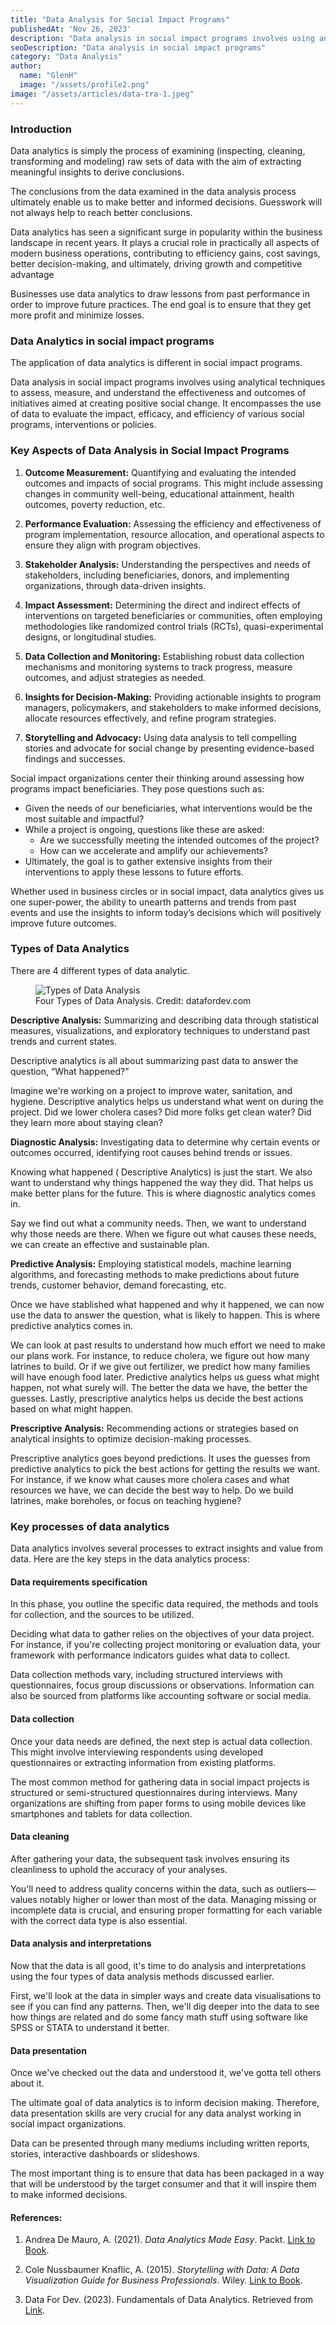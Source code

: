 ```yaml
---
title: "Data Analysis for Social Impact Programs"
publishedAt: 'Nov 26, 2023'
description: "Data analysis in social impact programs involves using analytical techniques to assess, measure, and understand the effectiveness and outcomes of initiatives aimed at creating positive social change."
seoDescription: "Data analysis in social impact programs"
category: "Data Analysis"
author:
  name: "GlenH"
  image: "/assets/profile2.png"
image: "/assets/articles/data-tra-1.jpeg"
---
```


### Introduction

Data analytics is simply the process of examining (inspecting, cleaning, transforming and modeling) raw sets of data with the aim of extracting meaningful insights to derive conclusions.

The conclusions from the data examined in the data analysis process ultimately enable us to make better and informed decisions. Guesswork will not always help to reach better conclusions.

Data analytics has seen a significant surge in popularity within the business landscape in recent years. It plays a crucial role in practically all aspects of modern business operations, contributing to efficiency gains, cost savings, better decision-making, and ultimately, driving growth and competitive advantage

Businesses use data analytics to draw lessons from past performance in order to improve future practices. The end goal is to ensure that they get more profit and minimize losses.

### Data Analytics in social impact programs

The application of data analytics is different in social impact programs. 

Data analysis in social impact programs involves using analytical techniques to assess, measure, and understand the effectiveness and outcomes of initiatives aimed at creating positive social change. It encompasses the use of data to evaluate the impact, efficacy, and efficiency of various social programs, interventions or policies.

### Key Aspects of Data Analysis in Social Impact Programs

1. **Outcome Measurement:** Quantifying and evaluating the intended outcomes and impacts of social programs. This might include assessing changes in community well-being, educational attainment, health outcomes, poverty reduction, etc.
    
2. **Performance Evaluation:** Assessing the efficiency and effectiveness of program implementation, resource allocation, and operational aspects to ensure they align with program objectives.
    
3. **Stakeholder Analysis:** Understanding the perspectives and needs of stakeholders, including beneficiaries, donors, and implementing organizations, through data-driven insights.
    
4. **Impact Assessment:** Determining the direct and indirect effects of interventions on targeted beneficiaries or communities, often employing methodologies like randomized control trials (RCTs), quasi-experimental designs, or longitudinal studies.
    
5. **Data Collection and Monitoring:** Establishing robust data collection mechanisms and monitoring systems to track progress, measure outcomes, and adjust strategies as needed.
    
6. **Insights for Decision-Making:** Providing actionable insights to program managers, policymakers, and stakeholders to make informed decisions, allocate resources effectively, and refine program strategies.
    
7. **Storytelling and Advocacy:** Using data analysis to tell compelling stories and advocate for social change by presenting evidence-based findings and successes.

Social impact organizations center their thinking around assessing how programs impact beneficiaries. They pose questions such as:

- Given the needs of our beneficiaries, what interventions would be the most suitable and impactful?
- While a project is ongoing, questions like these are asked:
    - Are we successfully meeting the intended outcomes of the project?
    - How can we accelerate and amplify our achievements?
- Ultimately, the goal is to gather extensive insights from their interventions to apply these lessons to future efforts.

Whether used in business circles or in social impact, data analytics gives us one super-power, the ability to unearth patterns and trends from past events and use the insights to inform today’s decisions which will positively improve future outcomes.

### Types of Data Analytics

There are 4 different types of data analytic.

<figure> <img src="/assets/articles/types-analysis.png" alt="Types of Data Analysis" /> <figcaption>Four Types of Data Analysis. Credit: datafordev.com</figcaption> </figure>

**Descriptive Analysis:** Summarizing and describing data through statistical measures, visualizations, and exploratory techniques to understand past trends and current states.

Descriptive analytics is all about summarizing past data to answer the question, “What happened?”

Imagine we're working on a project to improve water, sanitation, and hygiene. Descriptive analytics helps us understand what went on during the project. Did we lower cholera cases? Did more folks get clean water? Did they learn more about staying clean?

**Diagnostic Analysis:** Investigating data to determine why certain events or outcomes occurred, identifying root causes behind trends or issues.

Knowing what happened ( Descriptive Analytics)  is just the start. We also want to understand why things happened the way they did. That helps us make better plans for the future. This is where diagnostic analytics comes in.
  
Say we find out what a community needs. Then, we want to understand why those needs are there. When we figure out what causes these needs, we can create an effective and sustainable plan.

**Predictive Analysis:** Employing statistical models, machine learning algorithms, and forecasting methods to make predictions about future trends, customer behavior, demand forecasting, etc.

Once we have stablished what happened and why it happened, we can now use the data to answer the question, what is likely to happen. This is where predictive analytics comes in.

We can look at past results to understand how much effort we need to make our plans work. For instance, to reduce cholera, we figure out how many latrines to build. Or if we give out fertilizer, we predict how many families will have enough food later. Predictive analytics helps us guess what might happen, not what surely will. The better the data we have, the better the guesses. Lastly, prescriptive analytics helps us decide the best actions based on what might happen.

**Prescriptive Analysis:** Recommending actions or strategies based on analytical insights to optimize decision-making processes.

Prescriptive analytics goes beyond predictions. It uses the guesses from predictive analytics to pick the best actions for getting the results we want. For instance, if we know what causes more cholera cases and what resources we have, we can decide the best way to help. Do we build latrines, make boreholes, or focus on teaching hygiene?

### Key processes of data analytics

Data analytics involves several processes to extract insights and value from data. Here are the key steps in the data analytics process:

#### Data requirements specification

In this phase, you outline the specific data required, the methods and tools for collection, and the sources to be utilized.

Deciding what data to gather relies on the objectives of your data project. For instance, if you're collecting project monitoring or evaluation data, your framework with performance indicators guides what data to collect.

Data collection methods vary, including structured interviews with questionnaires, focus group discussions or observations. Information can also be sourced from platforms like accounting software or social media.

#### Data collection

Once your data needs are defined, the next step is actual data collection. This might involve interviewing respondents using developed questionnaires or extracting information from existing platforms.

The most common method for gathering data in social impact projects is structured or semi-structured questionnaires during interviews. Many organizations are shifting from paper forms to using mobile devices like smartphones and tablets for data collection.

#### Data cleaning

After gathering your data, the subsequent task involves ensuring its cleanliness to uphold the accuracy of your analyses.

You'll need to address quality concerns within the data, such as outliers—values notably higher or lower than most of the data. Managing missing or incomplete data is crucial, and ensuring proper formatting for each variable with the correct data type is also essential.

#### Data analysis and interpretations
  
Now that the data is all good, it's time to do analysis and interpretations using the four types of data analysis methods discussed earlier.

First, we'll look at the data in simpler ways and create data visualisations to see if you can find any patterns. Then, we'll dig deeper into the data to see how things are related and do some fancy math stuff using software like SPSS or STATA to understand it better.

#### Data presentation

Once we've checked out the data and understood it, we've gotta tell others about it.

The ultimate goal of data analytics is to inform decision making. Therefore, data presentation skills are very crucial for any data analyst working in social impact organizations.

Data can be presented through many mediums including written reports, stories, interactive dashboards or slideshows.

The most important thing is to ensure that data has been packaged in a way that will be understood by the target consumer and that it will inspire them to make informed decisions.

#### References:

1. Andrea De Mauro, A. (2021). *Data Analytics Made Easy*. Packt. [Link to Book](https://www.packtpub.com/product/data-analytics-made-easy/9781801074155).

2. Cole Nussbaumer Knaflic, A. (2015). *Storytelling with Data: A Data Visualization Guide for Business Professionals*. Wiley. [Link to Book](https://www.amazon.com/Storytelling-Data-Visualization-Business-Professionals/dp/1119002257).

3. Data For Dev. (2023). Fundamentals of Data Analytics. Retrieved from [Link](https://www.datafordev.com/).
